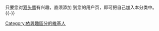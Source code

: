 只要您对[[双头鹰|双头鹰]]有兴趣，直须添加 {{tl|User 双头鹰}} 到您的用户页，即可把自己加入本分类中。
{{User 双头鹰|nocat=true}}
{{-}}
[[Category:依興趣區分的維基人|Category:依興趣區分的維基人]]